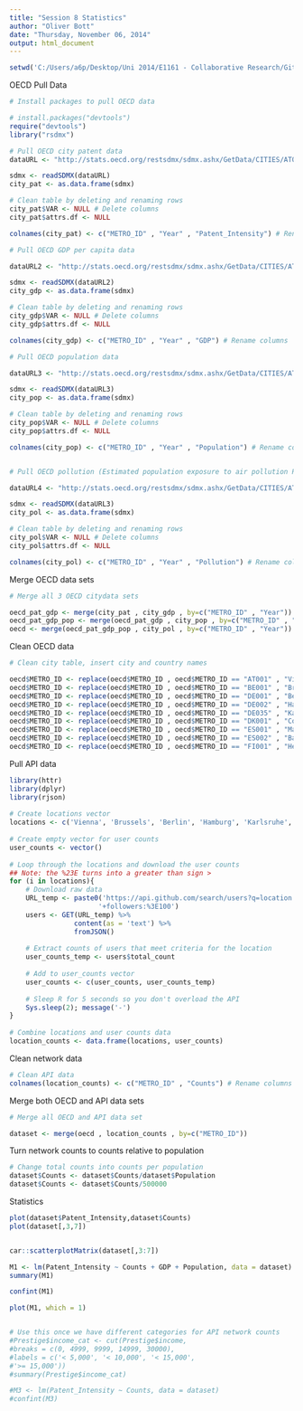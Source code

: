```yaml
---
title: "Session 8 Statistics"
author: "Oliver Bott"
date: "Thursday, November 06, 2014"
output: html_document
---
```

```r
setwd('C:/Users/a6p/Desktop/Uni 2014/E1161 - Collaborative Research/GitHub Clone/Assignment3/')
```

OECD Pull Data

```r
# Install packages to pull OECD data

# install.packages("devtools")
require("devtools")
library("rsdmx")
```


```r
# Pull OECD city patent data
dataURL <- "http://stats.oecd.org/restsdmx/sdmx.ashx/GetData/CITIES/AT001+BE001+DE001+DE002+DE035+DK001+ES001+ES002+FI001.PCT_INTENSITY?startTime=2008&endTime=2012"

sdmx <- readSDMX(dataURL)
city_pat <- as.data.frame(sdmx)

# Clean table by deleting and renaming rows
city_pat$VAR <- NULL # Delete columns
city_pat$attrs.df <- NULL

colnames(city_pat) <- c("METRO_ID" , "Year" , "Patent_Intensity") # Rename columns

# Pull OECD GDP per capita data

dataURL2 <- "http://stats.oecd.org/restsdmx/sdmx.ashx/GetData/CITIES/AT001+BE001+DE001+DE002+DE035+DK001+ES001+ES002+FI001.GDP_PC?startTime=2008&endTime=2008"

sdmx <- readSDMX(dataURL2)
city_gdp <- as.data.frame(sdmx)

# Clean table by deleting and renaming rows
city_gdp$VAR <- NULL # Delete columns
city_gdp$attrs.df <- NULL

colnames(city_gdp) <- c("METRO_ID" , "Year" , "GDP") # Rename columns

# Pull OECD population data

dataURL3 <- "http://stats.oecd.org/restsdmx/sdmx.ashx/GetData/CITIES/AT001+BE001+DE001+DE002+DE035+DK001+ES001+ES002+FI001.POP?startTime=2008&endTime=2008"

sdmx <- readSDMX(dataURL3)
city_pop <- as.data.frame(sdmx)

# Clean table by deleting and renaming rows
city_pop$VAR <- NULL # Delete columns
city_pop$attrs.df <- NULL

colnames(city_pop) <- c("METRO_ID" , "Year" , "Population") # Rename columns


# Pull OECD pollution (Estimated population exposure to air pollution PM2.5 expressed in mirco gram per cubic metre, annual average)

dataURL4 <- "http://stats.oecd.org/restsdmx/sdmx.ashx/GetData/CITIES/AT001+BE001+DE001+DE002+DE035+DK001+ES001+ES002+FI001.AIR_POLLUTION?startTime=2008&endTime=2008"

sdmx <- readSDMX(dataURL3)
city_pol <- as.data.frame(sdmx)

# Clean table by deleting and renaming rows
city_pol$VAR <- NULL # Delete columns
city_pol$attrs.df <- NULL

colnames(city_pol) <- c("METRO_ID" , "Year" , "Pollution") # Rename columns

```

Merge OECD data sets

```r
# Merge all 3 OECD citydata sets

oecd_pat_gdp <- merge(city_pat , city_gdp , by=c("METRO_ID" , "Year"))
oecd_pat_gdp_pop <- merge(oecd_pat_gdp , city_pop , by=c("METRO_ID" , "Year"))
oecd <- merge(oecd_pat_gdp_pop , city_pol , by=c("METRO_ID" , "Year"))
```

Clean OECD data

```r

# Clean city table, insert city and country names

oecd$METRO_ID <- replace(oecd$METRO_ID , oecd$METRO_ID == "AT001" , "Vienna")
oecd$METRO_ID <- replace(oecd$METRO_ID , oecd$METRO_ID == "BE001" , "Brussels")
oecd$METRO_ID <- replace(oecd$METRO_ID , oecd$METRO_ID == "DE001" , "Berlin")
oecd$METRO_ID <- replace(oecd$METRO_ID , oecd$METRO_ID == "DE002" , "Hamburg")
oecd$METRO_ID <- replace(oecd$METRO_ID , oecd$METRO_ID == "DE035" , "Karlsruhe")
oecd$METRO_ID <- replace(oecd$METRO_ID , oecd$METRO_ID == "DK001" , "Copenhagen")
oecd$METRO_ID <- replace(oecd$METRO_ID , oecd$METRO_ID == "ES001" , "Madrid")
oecd$METRO_ID <- replace(oecd$METRO_ID , oecd$METRO_ID == "ES002" , "Barcelona")
oecd$METRO_ID <- replace(oecd$METRO_ID , oecd$METRO_ID == "FI001" , "Helsinki")

```

Pull API data

```r
library(httr)
library(dplyr)
library(rjson)
 
# Create locations vector
locations <- c('Vienna', 'Brussels', 'Berlin', 'Hamburg', 'Karlsruhe', 'Copenhagen', 'Madrid', 'Barcelona', 'Helsinki')
 
# Create empty vector for user counts
user_counts <- vector()
 
# Loop through the locations and download the user counts
## Note: the %23E turns into a greater than sign >
for (i in locations){
    # Download raw data
    URL_temp <- paste0('https://api.github.com/search/users?q=location:', i,
                      '+followers:%3E100')
    users <- GET(URL_temp) %>% 
                content(as = 'text') %>% 
                fromJSON()               
    
    # Extract counts of users that meet criteria for the location
    user_counts_temp <- users$total_count
    
    # Add to user_counts vector
    user_counts <- c(user_counts, user_counts_temp)
    
    # Sleep R for 5 seconds so you don't overload the API
    Sys.sleep(2); message('-')
}
 
# Combine locations and user counts data
location_counts <- data.frame(locations, user_counts)
```

Clean network data

```r

# Clean API data
colnames(location_counts) <- c("METRO_ID" , "Counts") # Rename columns
```

Merge both OECD and API data sets

```r
# Merge all OECD and API data set

dataset <- merge(oecd , location_counts , by=c("METRO_ID"))                 
```


Turn network counts to counts relative to population

```r
# Change total counts into counts per population
dataset$Counts <- dataset$Counts/dataset$Population
dataset$Counts <- dataset$Counts/500000
```

Statistics

```r

plot(dataset$Patent_Intensity,dataset$Counts)
plot(dataset[,3,7])


car::scatterplotMatrix(dataset[,3:7])

M1 <- lm(Patent_Intensity ~ Counts + GDP + Population, data = dataset)
summary(M1)

confint(M1)

plot(M1, which = 1)


# Use this once we have different categories for API network counts
#Prestige$income_cat <- cut(Prestige$income,
#breaks = c(0, 4999, 9999, 14999, 30000),
#labels = c('< 5,000', '< 10,000', '< 15,000',
#'>= 15,000'))
#summary(Prestige$income_cat)

#M3 <- lm(Patent_Intensity ~ Counts, data = dataset)
#confint(M3)


```
